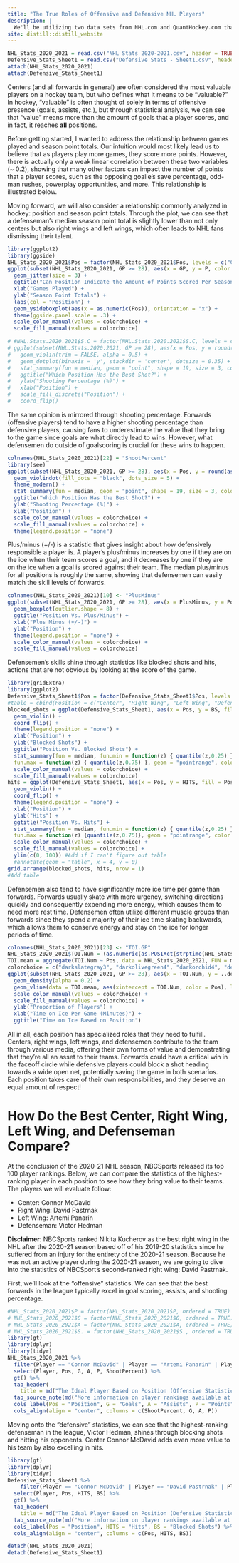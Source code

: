 ```yaml
---
title: "The True Roles of Offensive and Defensive NHL Players"
description: |
  We'll be utilizing two data sets from NHL.com and QuantHockey.com that contain statistics of active skaters (all players excluding goaltenders) who played in at least 28 games during the 2020-21 NHL regular season. 
site: distill::distill_website
---
```


```r
NHL_Stats_2020_2021 = read.csv("NHL Stats 2020-2021.csv", header = TRUE, sep = ",")
Defensive_Stats_Sheet1 = read.csv("Defensive Stats - Sheet1.csv", header = TRUE, sep = ",")
attach(NHL_Stats_2020_2021) 
attach(Defensive_Stats_Sheet1)
```

Centers (and all forwards in general) are often considered the most valuable players on a hockey team, but who defines what it means to be "valuable?" In hockey, "valuable" is often thought of solely in terms of offensive presence (goals, assists, etc.), but through statistical analysis, we can see that "value" means more than the amount of goals that a player scores, and in fact, it reaches **all** positions.

Before getting started, I wanted to address the relationship between games played and season point totals. Our intuition would most likely lead us to believe that as players play more games, they score more points. However, there is actually only a weak linear correlation between these two variables (~ 0.2), showing that many other factors can impact the number of points that a player scores, such as the opposing goalie's save percentage, odd-man rushes, powerplay opportunities, and more. This relationship is illustrated below.

Moving forward, we will also consider a relationship commonly analyzed in hockey: position and season point totals. Through the plot, we can see that a defenseman's median season point total is slightly lower than not only centers but also right wings and left wings, which often leads to NHL fans dismissing their talent. 

```r
library(ggplot2)
library(ggside)
NHL_Stats_2020_2021$Pos = factor(NHL_Stats_2020_2021$Pos, levels = c("C", "R", "L", "D"), labels = c("Center", "Right Wing", "Left Wing", "Defenseman"))
ggplot(subset(NHL_Stats_2020_2021, GP >= 28), aes(x = GP, y = P, color = Pos)) +
  geom_jitter(size = 3) +
  ggtitle("Can Position Indicate the Amount of Points Scored Per Season?") +
  xlab("Games Played") +
  ylab("Season Point Totals") +
  labs(col = "Position") +
  geom_ysideboxplot(aes(x = as.numeric(Pos)), orientation = "x") +
  theme(ggside.panel.scale = .3) +
  scale_color_manual(values = colorchoice) +
  scale_fill_manual(values = colorchoice)
```

```r
# #NHL.Stats.2020.2021$S.C = factor(NHL.Stats.2020.2021$S.C, levels = c("R", "L"), labels = c("Right", "Left"))
# ggplot(subset(NHL.Stats.2020.2021, GP >= 28), aes(x = Pos, y = round(as.numeric(S.), 0), fill = Pos)) + 
#   geom_violin(trim = FALSE, alpha = 0.5) +
#   geom_dotplot(binaxis = 'y', stackdir = 'center', dotsize = 0.35) +
#   stat_summary(fun = median, geom = "point", shape = 19, size = 3, color = "black") +
#   ggtitle("Which Position Has the Best Shot?") +
#   ylab("Shooting Percentage (%)") +
#   xlab("Position") +
#   scale_fill_discrete("Position") +
#   coord_flip()
```

The same opinion is mirrored through shooting percentage. Forwards (offensive players) tend to have a higher shooting percentage than defensive players, causing fans to underestimate the value that they bring to the game since goals are what directly lead to wins. However, what defensemen do outside of goalscoring is crucial for these wins to happen. 

```r
colnames(NHL_Stats_2020_2021)[22] = "ShootPercent"
library(see)
ggplot(subset(NHL_Stats_2020_2021, GP >= 28), aes(x = Pos, y = round(as.numeric(ShootPercent), 0), fill = Pos)) +
  geom_violindot(fill_dots = "black", dots_size = 5) +
  theme_modern() +
  stat_summary(fun = median, geom = "point", shape = 19, size = 3, color = "black") +
  ggtitle("Which Position Has the Best Shot?") +
  ylab("Shooting Percentage (%)") +
  xlab("Position") +
  scale_color_manual(values = colorchoice) +
  scale_fill_manual(values = colorchoice) +
  theme(legend.position = "none") 
```

Plus/minus (+/-) is a statistic that gives insight about how defensively responsible a player is. A player's plus/minus increases by one if they are on the ice when their team scores a goal, and it decreases by one if they are on the ice when a goal is scored against their team. The median plus/minus for all positions is roughly the same, showing that defensemen can easily match the skill levels of forwards.

```r
colnames(NHL_Stats_2020_2021)[10] <- "PlusMinus"
ggplot(subset(NHL_Stats_2020_2021, GP >= 28), aes(x = PlusMinus, y = Pos, fill = Pos)) +
  geom_boxplot(outlier.shape = 8) +
  ggtitle("Position Vs. Plus/Minus") +
  xlab("Plus Minus (+/-)") +
  ylab("Position") +
  theme(legend.position = "none") +
  scale_color_manual(values = colorchoice) +
  scale_fill_manual(values = colorchoice)
```

Defensemen's skills shine through statistics like blocked shots and hits, actions that are not obvious by looking at the score of the game. 

```r
library(gridExtra)
library(ggplot2)
Defensive_Stats_Sheet1$Pos = factor(Defensive_Stats_Sheet1$Pos, levels = c("R", "L", "D", "C"), labels = c("Right Wing", "Left Wing", "Defenseman", "Center"))
#table = cbind(Position = c("Center", "Right Wing", "Left Wing", "Defenseman"), table(median(Defensive_Stats_Sheet1$HITS[Pos = "Defenseman"])))
blocked_shots = ggplot(Defensive_Stats_Sheet1, aes(x = Pos, y = BS, fill = Pos)) +
  geom_violin() +
  coord_flip() +
  theme(legend.position = "none") +
  xlab("Position") +
  ylab("Blocked Shots") +
  ggtitle("Position Vs. Blocked Shots") +
  stat_summary(fun = median, fun.min = function(z) { quantile(z,0.25) },
  fun.max = function(z) { quantile(z,0.75) }, geom = "pointrange", color = "black") +
  scale_color_manual(values = colorchoice) +
  scale_fill_manual(values = colorchoice) 
hits = ggplot(Defensive_Stats_Sheet1, aes(x = Pos, y = HITS, fill = Pos)) +
  geom_violin() +
  coord_flip() +
  theme(legend.position = "none") +
  xlab("Position") +
  ylab("Hits") +
  ggtitle("Position Vs. Hits") +
  stat_summary(fun = median, fun.min = function(z) { quantile(z,0.25) },
  fun.max = function(z) {quantile(z,0.75)}, geom = "pointrange", color = "black") +
  scale_color_manual(values = colorchoice) +
  scale_fill_manual(values = colorchoice) +
  ylim(c(0, 100)) #Add if I can't figure out table
  #annotate(geom = "table", x = 4, y = 0)
grid.arrange(blocked_shots, hits, nrow = 1)
#Add table
```

Defensemen also tend to have significantly more ice time per game than forwards. Forwards usually skate with more urgency, switching directions quickly and consequently expending more energy, which causes them to need more rest time. Defensemen often utilize different muscle groups than forwards since they spend a majority of their ice time skating backwards, which allows them to conserve energy and stay on the ice for longer periods of time.

```r
colnames(NHL_Stats_2020_2021)[23] <- "TOI.GP"
NHL_Stats_2020_2021$TOI.Num = (as.numeric(as.POSIXct(strptime(NHL_Stats_2020_2021$TOI.GP, format = "%M:%OS"))) - as.numeric(as.POSIXct(strptime("0", format = "%S")))) / 60
TOI.mean = aggregate(TOI.Num ~ Pos, data = NHL_Stats_2020_2021, FUN = mean)
colorchoice = c("darkslategray3", "darkolivegreen4", "darkorchid4", "deeppink3")
ggplot(subset(NHL_Stats_2020_2021, GP >= 28), aes(x = TOI.Num, y = ..density.., color = Pos, fill = Pos)) +
  geom_density(alpha = 0.2) +
  geom_vline(data = TOI.mean, aes(xintercept = TOI.Num, color = Pos), linetype = "dashed") +
  scale_color_manual(values = colorchoice) +
  scale_fill_manual(values = colorchoice) +
  ylab("Proportion of Players") +
  xlab("Time on Ice Per Game (Minutes)") +
  ggtitle("Time on Ice Based on Position")
```

All in all, each position has specialized roles that they need to fulfill. Centers, right wings, left wings, and defensemen contribute to the team through various media, offering their own forms of value and demonstrating that they're all an asset to their teams. Forwards could have a critical win in the faceoff circle while defensive players could block a shot heading towards a wide open net, potentially saving the game in both scenarios. Each position takes care of their own responsibilities, and they deserve an equal amount of respect!

# **How Do the Best Center, Right Wing, Left Wing, and Defenseman Compare?**

At the conclusion of the 2020-21 NHL season, NBCSports released its top 100 player rankings. Below, we can compare the statistics of the highest-ranking player in each position to see how they bring value to their teams. The players we will evaluate follow:

- Center: Connor McDavid
- Right Wing: David Pastrnak
- Left Wing: Artemi Panarin
- Defenseman: Victor Hedman

**Disclaimer**: NBCSports ranked Nikita Kucherov as the best right wing in the NHL after the 2020-21 season based off of his 2019-20 statistics since he suffered from an injury for the entirety of the 2020-21 season. Because he was not an active player during the 2020-21 season, we are going to dive into the statistics of NBCSport's second-ranked right wing: David Pastrnak.

First, we'll look at the "offensive" statistics. We can see that the best forwards in the league typically excel in goal scoring, assists, and shooting percentage.

```r
#NHL_Stats_2020_2021$P = factor(NHL_Stats_2020_2021$P, ordered = TRUE)
# NHL_Stats_2020_2021$G = factor(NHL_Stats_2020_2021$G, ordered = TRUE)
# NHL_Stats_2020_2021$A = factor(NHL_Stats_2020_2021$A, ordered = TRUE)
# NHL_Stats_2020_2021$S. = factor(NHL_Stats_2020_2021$S., ordered = TRUE)
library(gt)
library(dplyr)
library(tidyr)
NHL_Stats_2020_2021 %>%
  filter(Player == "Connor McDavid" | Player == "Artemi Panarin" | Player == "Victor Hedman" | Player == "David Pastrnak") %>%
  select(Player, Pos, G, A, P, ShootPercent) %>%
  gt() %>%
  tab_header(
    title = md("The Ideal Player Based on Position (Offensive Statistics)")) %>%
  tab_source_note(md("More information on player rankings available at NBCSports.com")) %>%
  cols_label(Pos = "Position", G = "Goals", A = "Assists", P = "Points", ShootPercent = "Shooting Percentage") %>%
  cols_align(align = "center", columns = c(ShootPercent, G, A, P))
```

Moving onto the "defensive" statistics, we can see that the highest-ranking defenseman in the league, Victor Hedman, shines through blocking shots and hitting his opponents. Center Connor McDavid adds even more value to his team by also excelling in hits.

```r
library(gt)
library(dplyr)
library(tidyr)
Defensive_Stats_Sheet1 %>%
    filter(Player == "Connor McDavid" | Player == "David Pastrnak" | Player == "Artemi Panarin" | Player == "Victor Hedman") %>%
  select(Player, Pos, HITS, BS) %>%
  gt() %>%
  tab_header(
    title = md("The Ideal Player Based on Position (Defensive Statistics)")) %>%
  tab_source_note(md("More information on player rankings available at NBCSports.com")) %>%
  cols_label(Pos = "Position", HITS = "Hits", BS = "Blocked Shots") %>%
  cols_align(align = "center", columns = c(Pos, HITS, BS))
```

```r
detach(NHL_Stats_2020_2021)
detach(Defensive_Stats_Sheet1)
```

